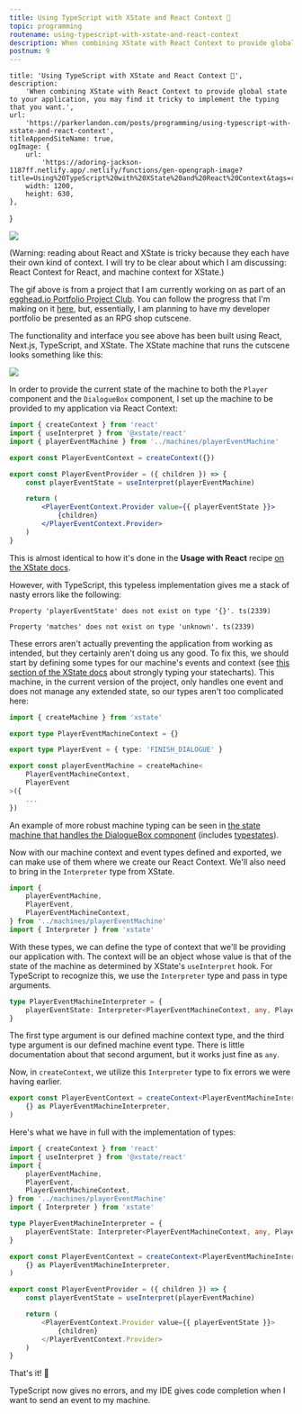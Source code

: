 ```yaml
---
title: Using TypeScript with XState and React Context 🚀
topic: programming
routename: using-typescript-with-xstate-and-react-context
description: When combining XState with React Context to provide global state to your application, you may find it tricky to implement the typing that you want.
postnum: 9
---
```


    title: 'Using TypeScript with XState and React Context 🚀',
    description:
        'When combining XState with React Context to provide global state to your application, you may find it tricky to implement the typing that you want.',
    url:
        'https://parkerlandon.com/posts/programming/using-typescript-with-xstate-and-react-context',
    titleAppendSiteName: true,
    ogImage: {
        url:
            'https://adoring-jackson-1187ff.netlify.app/.netlify/functions/gen-opengraph-image?title=Using%20TypeScript%20with%20XState%20and%20React%20Context&tags=react,xstate,typescript',
        width: 1200,
        height: 630,
    },
}

<Image
    src="/images/posts/using-typescript-with-xstate-and-react-context/rpg-shop-cutscene.gif"
    width={990}
    height={752}
    layout="responsive"
/>

(Warning: reading about React and XState is tricky because they each have their own kind of context. I will try to be clear about which I am discussing: React Context for React, and machine context for XState.)

The gif above is from a project that I am currently working on as part of an [egghead.io Portfolio Project Club](https://egghead.io/clubs/portfolio-project). You can follow the progress that I'm making on it [here](https://github.com/ParkerGits/RPG-Portfolio), but, essentially, I am planning to have my developer portfolio be presented as an RPG shop cutscene.

The functionality and interface you see above has been built using React, Next.js, TypeScript, and XState. The XState machine that runs the cutscene looks something like this:

<Image
    src="/images/posts/using-typescript-with-xstate-and-react-context/player-event-state-machine.png"
    width={841}
    height={298}
    layout="responsive"
/>

In order to provide the current state of the machine to both the `Player` component and the `DialogueBox` component, I set up the machine to be provided to my application via React Context:

```jsx
import { createContext } from 'react'
import { useInterpret } from '@xstate/react'
import { playerEventMachine } from '../machines/playerEventMachine'

export const PlayerEventContext = createContext({})

export const PlayerEventProvider = ({ children }) => {
    const playerEventState = useInterpret(playerEventMachine)

    return (
        <PlayerEventContext.Provider value={{ playerEventState }}>
            {children}
        </PlayerEventContext.Provider>
    )
}
```

This is almost identical to how it's done in the **Usage with React** recipe [on the XState docs](https://xstate.js.org/docs/recipes/react.html#context-provider).

However, with TypeScript, this typeless implementation gives me a stack of nasty errors like the following:

```
Property 'playerEventState' does not exist on type '{}'. ts(2339)
```

```
Property 'matches' does not exist on type 'unknown'. ts(2339)
```

These errors aren't actually preventing the application from working as intended, but they certainly aren't doing us any good. To fix this, we should start by defining some types for our machine's events and context (see [this section of the XState docs](https://xstate.js.org/docs/guides/typescript.html#using-typescript) about strongly typing your statecharts). This machine, in the current version of the project, only handles one event and does not manage any extended state, so our types aren't too complicated here:

```ts
import { createMachine } from 'xstate'

export type PlayerEventMachineContext = {}

export type PlayerEvent = { type: 'FINISH_DIALOGUE' }

export const playerEventMachine = createMachine<
	PlayerEventMachineContext,
	PlayerEvent
>({
	...
})

```

An example of more robust machine typing can be seen in [the state machine that handles the DialogueBox component](https://github.com/ParkerGits/RPG-Portfolio/blob/main/src/machines/dialogueMachine.ts?ts=2) (includes [typestates](https://xstate.js.org/docs/guides/typescript.html#typestates)).

Now with our machine context and event types defined and exported, we can make use of them where we create our React Context. We'll also need to bring in the `Interpreter` type from XState.

```ts
import {
    playerEventMachine,
    PlayerEvent,
    PlayerEventMachineContext,
} from '../machines/playerEventMachine'
import { Interpreter } from 'xstate'
```

With these types, we can define the type of context that we'll be providing our application with. The context will be an object whose value is that of the state of the machine as determined by XState's `useInterpret` hook. For TypeScript to recognize this, we use the `Interpreter` type and pass in type arguments.

```ts
type PlayerEventMachineInterpreter = {
    playerEventState: Interpreter<PlayerEventMachineContext, any, PlayerEvent>
}
```

The first type argument is our defined machine context type, and the third type argument is our defined machine event type. There is little documentation about that second argument, but it works just fine as `any`.

Now, in `createContext`, we utilize this `Interpreter` type to fix errors we were having earlier.

```ts
export const PlayerEventContext = createContext<PlayerEventMachineInterpreter>(
    {} as PlayerEventMachineInterpreter,
)
```

Here's what we have in full with the implementation of types:

```ts
import { createContext } from 'react'
import { useInterpret } from '@xstate/react'
import {
    playerEventMachine,
    PlayerEvent,
    PlayerEventMachineContext,
} from '../machines/playerEventMachine'
import { Interpreter } from 'xstate'

type PlayerEventMachineInterpreter = {
    playerEventState: Interpreter<PlayerEventMachineContext, any, PlayerEvent>
}

export const PlayerEventContext = createContext<PlayerEventMachineInterpreter>(
    {} as PlayerEventMachineInterpreter,
)

export const PlayerEventProvider = ({ children }) => {
    const playerEventState = useInterpret(playerEventMachine)

    return (
        <PlayerEventContext.Provider value={{ playerEventState }}>
            {children}
        </PlayerEventContext.Provider>
    )
}
```

That's it! 🎉

TypeScript now gives no errors, and my IDE gives code completion when I want to send an event to my machine.


